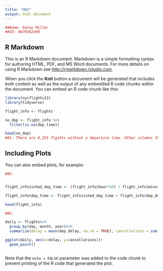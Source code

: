 ---
title: "HW3"
output: html_document
---

```{r setup, include=FALSE}
##Name: Danny Miller
##ID: 9079362399
```

## R Markdown

This is an R Markdown document. Markdown is a simple formatting syntax for authoring HTML, PDF, and MS Word documents. For more details on using R Markdown see <http://rmarkdown.rstudio.com>.

When you click the **Knit** button a document will be generated that includes both content as well as the output of any embedded R code chunks within the document. You can embed an R code chunk like this:

```{r}
library(nycflights13)
library(tidyverse)

flight_info <- flights

no_dep <- flight_info %>%
  filter(is.na(dep_time))

head(no_dep)
##1. There are 8,255 flgihts without a departure time. Other columns that are NA for these flights are dep_delay, arr_time, arr_delay, and air_time. Judging from these other missing values I would say it can be assumed that these flights never took off at all. This would explain how delay times could not be calculated as well as the missing airtime value.

```

## Including Plots

You can also embed plots, for example:

```{r}
##2.


flight_info$sched_dep_time <- (flight_info$hour*60) + flight_info$minute

flight_info$dep_time <- flight_info$sched_dep_time + flight_info$dep_delay

head(flight_info)

```

```{r}
##3. 

daily <- flights%>%
  group_by(day, month, year)%>%
  summarize(delay = mean(dep_delay, na.rm = TRUE), cancellations = sum(is.na(dep_delay)/n()))

ggplot(daily, aes(x=delay, y=cancellations))+
  geom_point()



```

Note that the `echo = FALSE` parameter was added to the code chunk to prevent printing of the R code that generated the plot.
